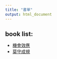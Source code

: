 ```yaml
---
title: "書單"
output: html_document
---
```

<style>
/* Optional: Hide the default title if needed */
.title {
  display: none;
}

h1 {
  font-weight: bold;
  font-size: 20px; /* Adjust title font size */
  text-align: left; /* Align the title to the left */
}
</style>
<h1>book list:</h1>
- [機會效應](chance.html)
- [莫守成規](rebel_talent.html)